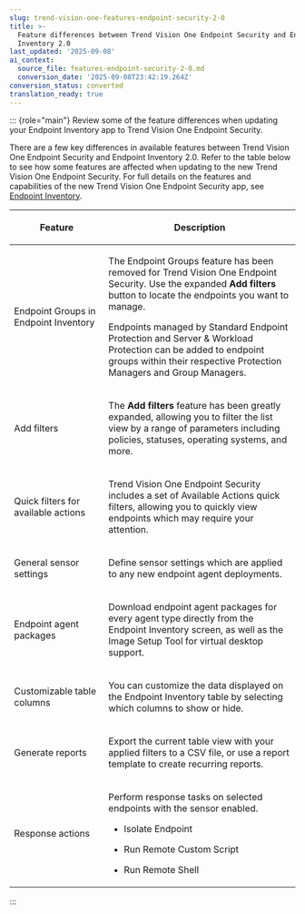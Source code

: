 ```yaml
---
slug: trend-vision-one-features-endpoint-security-2-0
title: >-
  Feature differences between Trend Vision One Endpoint Security and Endpoint
  Inventory 2.0
last_updated: '2025-09-08'
ai_context:
  source_file: features-endpoint-security-2-0.md
  conversion_date: '2025-09-08T23:42:19.264Z'
conversion_status: converted
translation_ready: true
---
```


::: {role="main"}
Review some of the feature differences when updating your Endpoint Inventory app to Trend Vision One Endpoint Security.

There are a few key differences in available features between Trend Vision One Endpoint Security and Endpoint Inventory 2.0. Refer to the table below to see how some features are affected when updating to the new Trend Vision One Endpoint Security. For full details on the features and capabilities of the new Trend Vision One Endpoint Security app, see [Endpoint Inventory](endpoint-inventory-intro-part.mdx).

<table>
<colgroup>
<col style="width: 33%" />
<col style="width: 67%" />
</colgroup>
<thead>
<tr>
<th><p>Feature</p></th>
<th><p>Description</p></th>
</tr>
</thead>
<tbody>
<tr>
<td><p>Endpoint Groups in Endpoint Inventory</p></td>
<td><p>The Endpoint Groups feature has been removed for Trend Vision One Endpoint Security. Use the expanded <strong>Add filters</strong> button to locate the endpoints you want to manage.</p>
<p>Endpoints managed by Standard Endpoint Protection and Server &amp; Workload Protection can be added to endpoint groups within their respective Protection Managers and Group Managers.</p></td>
</tr>
<tr>
<td><p>Add filters</p></td>
<td><p>The <strong>Add filters</strong> feature has been greatly expanded, allowing you to filter the list view by a range of parameters including policies, statuses, operating systems, and more.</p></td>
</tr>
<tr>
<td><p>Quick filters for available actions</p></td>
<td><p>Trend Vision One Endpoint Security includes a set of Available Actions quick filters, allowing you to quickly view endpoints which may require your attention.</p></td>
</tr>
<tr>
<td><p>General sensor settings</p></td>
<td><p>Define sensor settings which are applied to any new endpoint agent deployments.</p></td>
</tr>
<tr>
<td><p>Endpoint agent packages</p></td>
<td><p>Download endpoint agent packages for every agent type directly from the Endpoint Inventory screen, as well as the Image Setup Tool for virtual desktop support.</p></td>
</tr>
<tr>
<td><p>Customizable table columns</p></td>
<td><p>You can customize the data displayed on the Endpoint Inventory table by selecting which columns to show or hide.</p></td>
</tr>
<tr>
<td><p>Generate reports</p></td>
<td><p>Export the current table view with your applied filters to a CSV file, or use a report template to create recurring reports.</p></td>
</tr>
<tr>
<td><p>Response actions</p></td>
<td><p>Perform response tasks on selected endpoints with the sensor enabled.</p>
<ul>
<li><p>Isolate Endpoint</p></li>
<li><p>Run Remote Custom Script</p></li>
<li><p>Run Remote Shell</p></li>
</ul></td>
</tr>
</tbody>
</table>
:::
